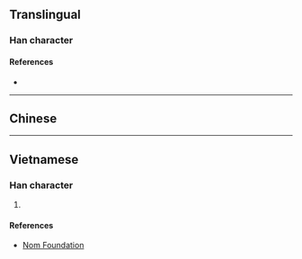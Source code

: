 {{character info/new}}
==Translingual==

===Han character===
{{Han char|rn=75|rad=木|as=10|sn=14|four=|canj=DYAD|ids=⿰木桌}}

====References====
* {{Han ref|kx=0546.251|dkj=15346|hdz=21263.110|uh=69D5|ud=27093}}

----

==Chinese==
{{zh-see|桌|v}}

----

==Vietnamese==

===Han character===
{{vi-hantu|[[trác]]|rs=木10}}

# {{defn|lang=vi|sort=木10}}

====References====
* [http://nomfoundation.org/common/nom_details.php?codepoint=69d5 Nom Foundation]
